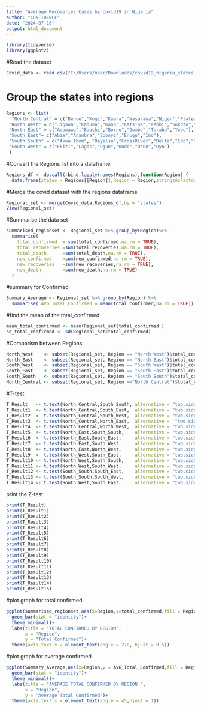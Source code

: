 ---
title: "Average Recoveries Cases by covid19 in Nigeria"
author: "CONFIDENCE"
date: "2024-07-16"
output: html_document
---

```{r}
library(tidyverse)
library(ggplot2)
```

#Read the dataset

```{r}
Covid_data <- read.csv("C:/Users/user/Downloads/covid19_nigeria_states (1).csv")
```

# Group the states into regions

```{r}
Regions <- list(
  "North Central" = c("Benue","Kogi","Kwara","Nasarawa","Niger","Plateau","FCT"),
 "North West" = c("Jigawa","Kaduna","Kano","Katsina","Kebbi","Sokoto","Zamfara"),
 "North East" = c("Adamawa","Bauchi","Borno","Gombe","Taraba","Yobe"),
 "South East"= c("Abia","Anambra","Ebonyi","Enugu","Imo"),
 "South South" = c("Akwa Ibom", "Bayelsa","CrossRiver","Delta","Edo","Rivers"),
 "South West" = c("Ekiti","Lagos","Ogun","Ondo","Osun","Oyo")
 )
```

#Convert the Regions list into a dataframe

```{r}
Regions_df <- do.call(rbind,lapply(names(Regions),function(Region) {
  data.frame(states = Regions[[Region]],Region = Region,stringsAsFactors = FALSE)}))
```

#Merge the covid dataset with the regions dataframe

```{r}
Regional_set <- merge(Covid_data,Regions_df,by = "states")
View(Regional_set)
```

#Summarise the data set

```{r}
summarised_regionset <- Regional_set %>% group_by(Region)%>%
  summarise(
    total_confirmed  = sum(total_confirmed,na.rm = TRUE),
    total_recoveries =sum(total_recoveries,na.rm = TRUE),
    total_death      =sum(total_death,na.rm = TRUE),
    new_confirmed    =sum(new_confirmed,na.rm = TRUE),
    new_recoveries   =sum(new_recoveries,na.rm = TRUE),
    new_death        =sum(new_death,na.rm = TRUE)
  )
```

#summary for Confirmed

```{r}
Summary_Average <- Regional_set %>% group_by(Region) %>%
  summarise( AVG_Total_Confirmed = mean(total_confirmed,na.rm = TRUE))
```

#find the mean of the total_confirmed

```{r}
mean_total_confirmed <- mean(Regional_set$total_confirmed )
sd_total_confirmed <- sd(Regional_set$total_confirmed)
```

#Comparism between Regions

```{r}
North_West    <- subset(Regional_set, Region == "North West")$total_confirmed
North_East    <- subset(Regional_set, Region == "North East")$total_confirmed
South_West    <- subset(Regional_set, Region == "South West")$total_confirmed
South_East    <- subset(Regional_set, Region == "South East")$total_confirmed
South_South   <- subset(Regional_set, Region == "South South")$total_confirmed
North_Central <- subset(Regional_set, Region =="North Central")$total_confirmed

```

#T-test

```{r}
T_Result   <- t.test(North_Central,South_South, alternative = "two.sided")
T_Result1  <- t.test(North_Central,South_East,  alternative = "two.sided")
T_Result2  <- t.test(North_Central,South_West,  alternative = "two.sided")
T_Result3  <- t.test(North_Central,North_East,  alternative =  "two.sided")
T_Result4  <- t.test(North_Central,North_West,  alternative = "two.sided")
T_Result5  <- t.test(North_East,South_South,    alternative = "two.sided")
T_Result6  <- t.test(North_East,South_East,     alternative = "two.sided")
T_Result7  <- t.test(North_East,South_West,     alternative = "two.sided")
T_Result8  <- t.test(North_East,North_West,     alternative = "two.sided")
T_Result9  <- t.test(North_West,South_East,     alternative = "two.sided")
T_Result10 <- t.test(North_West,South_South,    alternative = "two.sided")
T_Result11 <- t.test(North_West,South_West,     alternative = "two.sided")
T_Result12 <- t.test(South_South,South_East,    alternative = "two.sided")
T_Result13 <- t.test(South_South,South_West,    alternative = "two.sided")
T_Result14 <- t.test(South_West,South_East,     alternative = "two.sided")

```

print the Z-test

```{r}
print(T_Result)
print(T_Result1)
print(T_Result2)
print(T_Result3)
print(T_Result4)
print(T_Result5)
print(T_Result6)
print(T_Result7)
print(T_Result8)
print(T_Result9)
print(T_Result10)
print(T_Result11)
print(T_Result12)
print(T_Result13)
print(T_Result14)
print(T_Result15)
```

#plot graph for total confirmed

```{r}
ggplot(summarised_regionset,aes(x=Region,y=total_confirmed,fill = Region))+
  geom_bar(stat = "identity")+
  theme_minimal()+
  labs(title = "TOTAL CONFIRMED BY REGION",
       x = "Region",
       y = "Total Confirmed")+
  theme(axis.text.x = element_text(angle = 270, hjust = 0.5))

```

#plot graph for average confirmed

```{r}
ggplot(Summary_Average,aes(x=Region,y = AVG_Total_Confirmed,fill = Region))+
  geom_bar(stat = "identity")+
  theme_minimal()+
  labs(title = "AVERAGE TOTAL CONFIRMED BY REGION ",
       x = "Region",
       y = "Average Total Confirmed")+
  theme(axis.text.x = element_text(angle = 45,hjust = 1))

```
